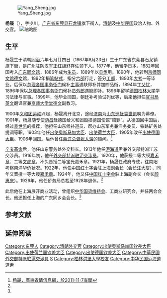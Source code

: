 {{Otheruses|subject=清朝政治人物|other=唐朝末年军阀|杨晟 (唐朝)}}
[[File:Yang_Sheng.jpg|thumb]]

'''杨晟'''（{{bd|1867年|8月23日|？|}}），字少川，[[广东省|广东省]][[东莞县|东莞县]][[石龙镇|石龙镇]]旗下街人，[[清朝|清朝]]及[[中华民国|中华民国]]政治人物、外交官。
[[File:中國紅十字會歷史照片042.png|缩略图]]
==生平==
杨晟生于清朝[[同治|同治]]六年七月廿四日（1867年8月23日）生于广东省东莞县石龙镇旗下街，是[[广州|广州]]驻防汉军[[正红旗|正红旗]]舒存佐领下人。1877年，他留学日本，1882年回国考入[[广东同文馆|广东同文馆]]，1886年成为[[生员|生员]]，1889年以[[县丞|县丞]]用。1890年，他转到[[京师同文馆|京师同文馆]][[德文|德文]]馆，1892年捐[[笔帖式|笔帖式]]，指分[[六部|六部]]行走，签分[[工部|工部]]，1893年[[大考|大考]]一等毕业。后保以[[总理各国事务衙门|总理各国事务衙门]]候补[[主事|主事]]遇缺即补并加四品衔，1894年[[丁忧|丁父忧]]，1896年保以[[总理各国事务衙门|总理各国事务衙门]]候补[[员外郎|员外郎]]遇缺即补。1896年留学[[德国|德国]][[柏林大学|柏林大学]]学习法律与军事。1899年，他毕业回国，朝廷补考验试列优等，后来他担任[[官书局|官书局]][[英文|英文]]翻译官兼[[京师大学堂|京师大学堂]][[德文|德文]]副教习。

1900年[[义和团运动|义和团运动]]兴起，杨晟离开北京，途经[[济南|济南]]为[[山东巡抚|山东巡抚]][[袁世凯|袁世凯]]聘为幕僚。1901年，杨晟随专使[[荫昌|荫昌]]赴德国给义和团毁损德国使馆“赔罪”。从德国回中国后，经过[[袁世凯|袁世凯]]的推荐，他担任山东候补道员、帮办山东军务兼洋务委员、铁路矿务处提调等职。1903年他任[[中国驻奥地利大使列表|出使奥斯马加大臣]]、[[中国驻荷兰大使列表|出使荷兰大臣]]，1905年改任[[中国驻德国大使列表|出使德国大臣]]。1906年回国。后他曾任[[两江总督|两江总督]][[张人骏|张人骏]]的顾问。<ref name=gdsq>[http://210.76.65.23/books/532/5503.html 杨晟，廣東省情信息網，於2011-11-7查閲]{{Dead link|date=2020年3月 |bot=InternetArchiveBot |fix-attempted=yes }}</ref>

[[辛亥革命|辛亥革命]]后，他任山东警务处外交科长。1913年他任[[沪海道|沪海道]]尹兼外交部特派江苏交涉员。1916年初，他任[[外交部特派驻沪交涉员|外交部特派驻沪交涉员]]。1920年，他获授二等大绶[[嘉禾章|嘉禾章]]、二等[[文虎章|文虎章]]，不久晋授二等宝光嘉禾章。1921年，杨晟任政府专使，往南阳考察南洋华侨状况。1922年，他任[[中国红十字会|中国红十字会]]驻上海副会长（会长[[汪大燮|汪大燮]]），同年又晋授一等大绶[[嘉禾章|嘉禾章]]。1924年，他又任[[中国红十字会|中国红十字会]]驻上海副会长（会长[[颜惠庆|颜惠庆]]）。1926年，他任侨务局总裁至1928年退休。<ref name=gdsq/>

此后他在上海展开商业活动，曾组织[[中华国货维持会|中华国货维持会]]、工商业研究会，并任两会会长。他还担任上海的广东同乡会会长。<ref name=gdsq/>

==参考文献==
{{reflist}}

==延伸阅读==
{{Wikisource further reading}}

{{上海市市长}}
{{DEFAULTSORT:Yang杨}}
[[Category:东莞人|Category:东莞人]]
[[Category:清朝外交官|Category:清朝外交官]]
[[Category:出使奥斯马加国钦差大臣|Category:出使奥斯马加国钦差大臣]]
[[Category:出使荷兰国钦差大臣|Category:出使荷兰国钦差大臣]]
[[Category:出使德国钦差大臣|Category:出使德国钦差大臣]]
[[Category:中華民國外交部特派駐滬交涉員|Category:中華民國外交部特派駐滬交涉員]]
[[Category:杨姓|S]]
[[Category:柏林洪堡大學校友|Category:柏林洪堡大學校友]]
[[Category:中华民国沪海道道尹|Category:中华民国沪海道道尹]]